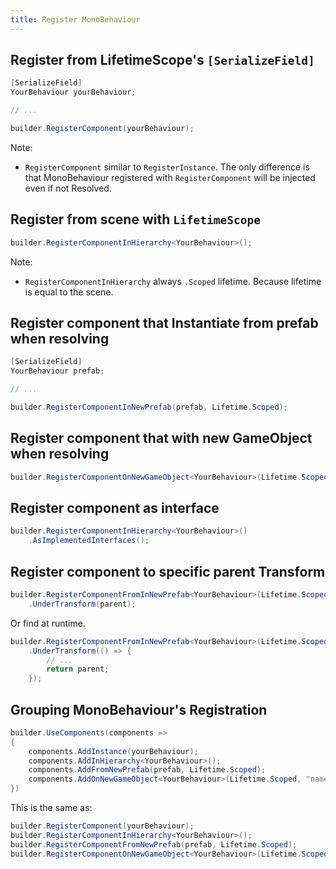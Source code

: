 ```yaml
---
title: Register MonoBehaviour
---
```


## Register from LifetimeScope's `[SerializeField]`

```csharp
[SerializeField]
YourBehaviour yourBehaviour;

// ...

builder.RegisterComponent(yourBehaviour);
```

Note:
- `RegisterComponent` similar to `RegisterInstance`. The only difference is that MonoBehaviour registered with `RegisterComponent` will be injected even if not Resolved.

## Register from scene with `LifetimeScope`

```csharp
builder.RegisterComponentInHierarchy<YourBehaviour>();
```

Note:
- `RegisterComponentInHierarchy` always `.Scoped` lifetime. Because lifetime is equal to the scene.

## Register component that Instantiate from prefab when resolving

```csharp
[SerializeField]
YourBehaviour prefab;

// ...

builder.RegisterComponentInNewPrefab(prefab, Lifetime.Scoped);
```

## Register component that with new GameObject when resolving

```csharp
builder.RegisterComponentOnNewGameObject<YourBehaviour>(Lifetime.Scoped, "NewGameObjectName");
```

## Register component as interface

```csharp
builder.RegisterComponentInHierarchy<YourBehaviour>()
    .AsImplementedInterfaces();
```

## Register component to specific parent Transform

```csharp
builder.RegisterComponentFromInNewPrefab<YourBehaviour>(Lifetime.Scoped)
    .UnderTransform(parent);

```

Or find at runtime.

```csharp
builder.RegisterComponentFromInNewPrefab<YourBehaviour>(Lifetime.Scoped)
    .UnderTransform(() => {
        // ...
        return parent;
    });

```

## Grouping MonoBehaviour's Registration

```csharp
builder.UseComponents(components =>
{
    components.AddInstance(yourBehaviour);
    components.AddInHierarchy<YourBehaviour>();
    components.AddFromNewPrefab(prefab, Lifetime.Scoped);
    components.AddOnNewGameObject<YourBehaviour>(Lifetime.Scoped, "name");
})
```

This is the same as:

```csharp
builder.RegisterComponent(yourBehaviour);
builder.RegisterComponentInHierarchy<YourBehaviour>();
builder.RegisterComponentFromNewPrefab(prefab, Lifetime.Scoped);
builder.RegisterComponentOnNewGameObject<YourBehaviour>(Lifetime.Scoped, "name");
```

